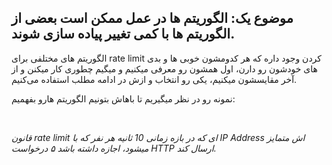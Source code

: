 
## موضوع یک: الگوریتم ها <Note>در عمل ممکن است بعضی از الگوریتم ها با کمی تغییر پیاده سازی شوند.</Note>

الگوریتم های مختلفی برای
rate limit
کردن وجود داره که هر کدومشون خوبی ها و بدی های خودشون رو دارن، اول همشون رو معرفی میکنیم
و میگیم چطوری کار میکنن و از آخر مقایسشون میکنیم، یکی رو انتخاب و ازش در ادامه مطلب استفاده می‌کنیم.

نمونه رو در نظر میگیریم تا باهاش بتونیم الگوریتم هارو بفهمیم:

<br id="anchor-ratelimit-example" />

_قانون rate limit ای که در بازه زمانی 10 ثانیه هر نفر که با IP Address اش متمایز میشود، اجازه داشته باشد ۵ درخواست HTTP ارسال کند._

<FixedWindow />
<LeakyBucket />
<SlidingWindowLog />
